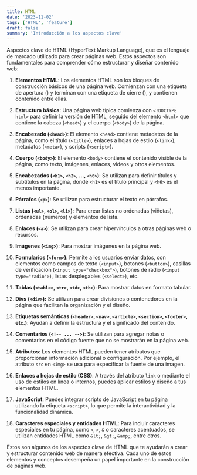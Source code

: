 ```yaml
---
title: HTML
date: '2023-11-02'
tags: ['HTML', 'feature']
draft: false
summary: 'Introducción a los aspectos clave'
---
```


Aspectos clave de HTML (HyperText Markup Language), que es el lenguaje de marcado utilizado para crear páginas web. Estos aspectos son fundamentales para comprender cómo estructurar y diseñar contenido web:

1. **Elementos HTML**: Los elementos HTML son los bloques de construcción básicos de una página web. Comienzan con una etiqueta de apertura (<tag>) y terminan con una etiqueta de cierre (</tag>), y contienen contenido entre ellas.

2. **Estructura básica**: Una página web típica comienza con `<!DOCTYPE html>` para definir la versión de HTML, seguido del elemento `<html>` que contiene la cabeza (`<head>`) y el cuerpo (`<body>`) de la página.

3. **Encabezado (`<head>`)**: El elemento `<head>` contiene metadatos de la página, como el título (`<title>`), enlaces a hojas de estilo (`<link>`), metadatos (`<meta>`), y scripts (`<script>`).

4. **Cuerpo (`<body>`)**: El elemento `<body>` contiene el contenido visible de la página, como texto, imágenes, enlaces, videos y otros elementos.

5. **Encabezados (`<h1>`, `<h2>`, ..., `<h6>`)**: Se utilizan para definir títulos y subtítulos en la página, donde `<h1>` es el título principal y `<h6>` es el menos importante.

6. **Párrafos (`<p>`)**: Se utilizan para estructurar el texto en párrafos.

7. **Listas (`<ul>`, `<ol>`, `<li>`)**: Para crear listas no ordenadas (viñetas), ordenadas (números) y elementos de lista.

8. **Enlaces (`<a>`)**: Se utilizan para crear hipervínculos a otras páginas web o recursos.

9. **Imágenes (`<img>`)**: Para mostrar imágenes en la página web.

10. **Formularios (`<form>`)**: Permite a los usuarios enviar datos, con elementos como campos de texto (`<input>`), botones (`<button>`), casillas de verificación (`<input type="checkbox">`), botones de radio (`<input type="radio">`), listas desplegables (`<select>`), etc.

11. **Tablas (`<table>`, `<tr>`, `<td>`, `<th>`)**: Para mostrar datos en formato tabular.

12. **Divs (`<div>`):** Se utilizan para crear divisiones o contenedores en la página que facilitan la organización y el diseño.

13. **Etiquetas semánticas (`<header>`, `<nav>`, `<article>`, `<section>`, `<footer>`, etc.)**: Ayudan a definir la estructura y el significado del contenido.

14. **Comentarios (`<!-- ... -->`)**: Se utilizan para agregar notas o comentarios en el código fuente que no se mostrarán en la página web.

15. **Atributos**: Los elementos HTML pueden tener atributos que proporcionan información adicional o configuración. Por ejemplo, el atributo `src` en `<img>` se usa para especificar la fuente de una imagen.

16. **Enlaces a hojas de estilo (CSS)**: A través del atributo `link` o mediante el uso de estilos en línea o internos, puedes aplicar estilos y diseño a tus elementos HTML.

17. **JavaScript**: Puedes integrar scripts de JavaScript en tu página utilizando la etiqueta `<script>`, lo que permite la interactividad y la funcionalidad dinámica.

18. **Caracteres especiales y entidades HTML**: Para incluir caracteres especiales en tu página, como `<`, `>`, `&` o caracteres acentuados, se utilizan entidades HTML como `&lt;`, `&gt;`, `&amp;`, entre otros.

Estos son algunos de los aspectos clave de HTML que te ayudarán a crear y estructurar contenido web de manera efectiva. Cada uno de estos elementos y conceptos desempeña un papel importante en la construcción de páginas web.